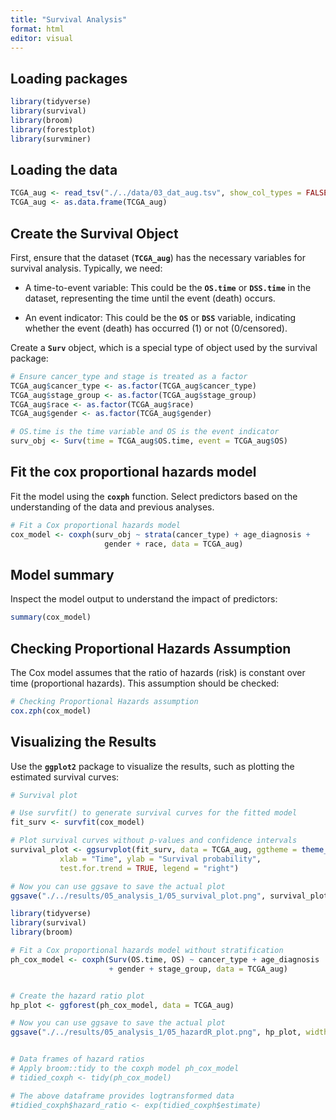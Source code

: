 ```yaml
---
title: "Survival Analysis"
format: html
editor: visual
---
```


## Loading packages

```r
library(tidyverse)
library(survival)
library(broom)
library(forestplot)
library(survminer)
```

## Loading the data

```r
TCGA_aug <- read_tsv("./../data/03_dat_aug.tsv", show_col_types = FALSE)
TCGA_aug <- as.data.frame(TCGA_aug)
```

## **Create the Survival Object**

First, ensure that the dataset (**`TCGA_aug`**) has the necessary variables for survival analysis. Typically, we need:

-   A time-to-event variable: This could be the **`OS.time`** or **`DSS.time`** in the dataset, representing the time until the event (death) occurs.

-   An event indicator: This could be the **`OS`** or **`DSS`** variable, indicating whether the event (death) has occurred (1) or not (0/censored).

Create a **`Surv`** object, which is a special type of object used by the survival package:

```r

# Ensure cancer_type and stage is treated as a factor
TCGA_aug$cancer_type <- as.factor(TCGA_aug$cancer_type)
TCGA_aug$stage_group <- as.factor(TCGA_aug$stage_group)
TCGA_aug$race <- as.factor(TCGA_aug$race)
TCGA_aug$gender <- as.factor(TCGA_aug$gender)

# OS.time is the time variable and OS is the event indicator
surv_obj <- Surv(time = TCGA_aug$OS.time, event = TCGA_aug$OS)
```

## **Fit the cox proportional hazards model**

Fit the model using the **`coxph`** function. Select predictors based on the understanding of the data and previous analyses.

```r
# Fit a Cox proportional hazards model
cox_model <- coxph(surv_obj ~ strata(cancer_type) + age_diagnosis + 
                     gender + race, data = TCGA_aug)
```

## Model summary

Inspect the model output to understand the impact of predictors:

```r
summary(cox_model)
```

## **Checking Proportional Hazards Assumption**

The Cox model assumes that the ratio of hazards (risk) is constant over time (proportional hazards). This assumption should be checked:

```r
# Checking Proportional Hazards assumption
cox.zph(cox_model)

```

## **Visualizing the Results**

Use the **`ggplot2`** package to visualize the results, such as plotting the estimated survival curves:

```r
# Survival plot

# Use survfit() to generate survival curves for the fitted model
fit_surv <- survfit(cox_model)

# Plot survival curves without p-values and confidence intervals
survival_plot <- ggsurvplot(fit_surv, data = TCGA_aug, ggtheme = theme_gray(),
           xlab = "Time", ylab = "Survival probability",
           test.for.trend = TRUE, legend = "right")

# Now you can use ggsave to save the actual plot
ggsave("./../results/05_analysis_1/05_survival_plot.png", survival_plot$plot, width = 10, height = 6)

```

```r
library(tidyverse)
library(survival)
library(broom)

# Fit a Cox proportional hazards model without stratification
ph_cox_model <- coxph(Surv(OS.time, OS) ~ cancer_type + age_diagnosis 
                      + gender + stage_group, data = TCGA_aug)


# Create the hazard ratio plot
hp_plot <- ggforest(ph_cox_model, data = TCGA_aug)

# Now you can use ggsave to save the actual plot
ggsave("./../results/05_analysis_1/05_hazardR_plot.png", hp_plot, width = 10, height = 6)


# Data frames of hazard ratios
# Apply broom::tidy to the coxph model ph_cox_model
# tidied_coxph <- tidy(ph_cox_model)

# The above dataframe provides logtransformed data
#tidied_coxph$hazard_ratio <- exp(tidied_coxph$estimate)

```
